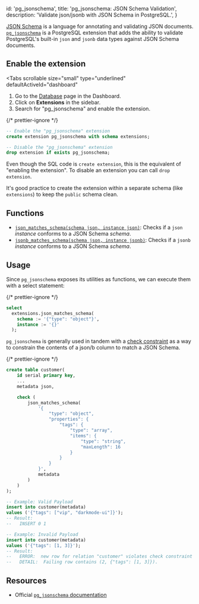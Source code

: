 
  id: 'pg_jsonschema',
  title: 'pg_jsonschema: JSON Schema Validation',
  description: 'Validate json/jsonb with JSON Schema in PostgreSQL.',
}

[JSON Schema](https://json-schema.org) is a language for annotating and validating JSON documents. [`pg_jsonschema`](https://github.com/supabase/pg_jsonschema) is a PostgreSQL extension that adds the ability to validate PostgreSQL's built-in `json` and `jsonb` data types against JSON Schema documents.

## Enable the extension

<Tabs
  scrollable
  size="small"
  type="underlined"
  defaultActiveId="dashboard"
>
<TabPanel id="dashboard" label="Dashboard">

1. Go to the [Database](https://app.supabase.com/project/_/database/tables) page in the Dashboard.
2. Click on **Extensions** in the sidebar.
3. Search for "pg_jsonschema" and enable the extension.

</TabPanel>
<TabPanel id="sql" label="SQL">

{/* prettier-ignore */}
```sql
-- Enable the "pg_jsonschema" extension
create extension pg_jsonschema with schema extensions;

-- Disable the "pg_jsonschema" extension
drop extension if exists pg_jsonschema;
```

Even though the SQL code is `create extension`, this is the equivalent of "enabling the extension".
To disable an extension you can call `drop extension`.

It's good practice to create the extension within a separate schema (like `extensions`) to keep the `public` schema clean.

</TabPanel>
</Tabs>

## Functions

- [`json_matches_schema(schema json, instance json)`](https://github.com/supabase/pg_jsonschema#api): Checks if a `json` _instance_ conforms to a JSON Schema _schema_.
- [`jsonb_matches_schema(schema json, instance jsonb)`](https://github.com/supabase/pg_jsonschema#api): Checks if a `jsonb` _instance_ conforms to a JSON Schema _schema_.

## Usage

Since `pg_jsonschema` exposes its utilities as functions, we can execute them with a select statement:

{/* prettier-ignore */}
```sql
select
  extensions.json_matches_schema(
    schema := '{"type": "object"}',
    instance := '{}'
  );
```

`pg_jsonschema` is generally used in tandem with a [check constraint](https://www.postgresql.org/docs/current/ddl-constraints.html) as a way to constrain the contents of a json/b column to match a JSON Schema.

{/* prettier-ignore */}
```sql
create table customer(
    id serial primary key,
    ...
    metadata json,

    check (
        json_matches_schema(
            '{
                "type": "object",
                "properties": {
                    "tags": {
                        "type": "array",
                        "items": {
                            "type": "string",
                            "maxLength": 16
                        }
                    }
                }
            }',
            metadata
        )
    )
);

-- Example: Valid Payload
insert into customer(metadata)
values ('{"tags": ["vip", "darkmode-ui"]}');
-- Result:
--   INSERT 0 1

-- Example: Invalid Payload
insert into customer(metadata)
values ('{"tags": [1, 3]}');
-- Result:
--   ERROR:  new row for relation "customer" violates check constraint "customer_metadata_check"
--   DETAIL:  Failing row contains (2, {"tags": [1, 3]}).
```

## Resources

- Official [`pg_jsonschema` documentation](https://github.com/supabase/pg_jsonschema)


